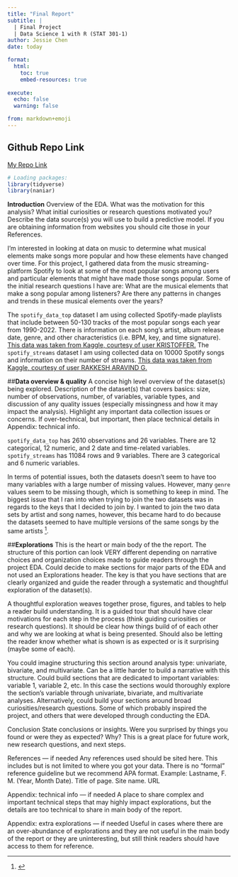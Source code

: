 ```yaml
---
title: "Final Report"
subtitle: |
  | Final Project 
  | Data Science 1 with R (STAT 301-1)
author: Jessie Chen
date: today

format:
  html:
    toc: true
    embed-resources: true
    
execute:
  echo: false
  warning: false

from: markdown+emoji 
---
```


::: {.callout-tip icon=false}

## Github Repo Link

[My Repo Link](https://github.com/stat301-1-2023-fall/final-project-1-Jchench)

```r
# Loading packages:
library(tidyverse)
library(naniar)
```

:::

**Introduction**
Overview of the EDA. What was the motivation for this analysis? What initial curiosities or research questions motivated you? Describe the data source(s) you will use to build a predictive model. If you are obtaining information from websites you should cite those in your References.

I'm interested in looking at data on music to determine what musical elements make songs more popular and how these elements have changed over time. For this project, I gathered data from the music streaming-platform Spotify to look at some of the most popular songs among users and particular elements that might have made those songs popular. Some of the initial research questions I have are: What are the musical elements that make a song popular among listeners? Are there any patterns in changes and trends in these musical elements over the years?

The `spotify_data_top` dataset I am using collected Spotify-made playlists that include between 50-130 tracks of the most popular songs each year from 1990-2022. There is information on each song's artist, album release date, genre, and other characteristics (i.e. BPM, key, and time signature). [This data was taken from Kaggle, courtesy of user KRISTOFFER.](https://www.kaggle.com/datasets/ztofff/top-1990-2022) The `spotify_streams` dataset I am using collected data on 10000 Spotify songs and information on their number of streams. [This data was taken from Kaggle, courtesy of user RAKKESH ARAVIND G.](https://www.kaggle.com/datasets/rakkesharv/spotify-top-10000-streamed-songs)


##**Data overview & quality**
A concise high level overview of the dataset(s) being explored. Description of the dataset(s) that covers basics: size, number of observations, number, of variables, variable types, and discussion of any quality issues (especially missingness and how it may impact the analysis). Highlight any important data collection issues or concerns. If over-technical, but important, then place technical details in Appendix: technical info.

`spotify_data_top` has 2610 observations and 26 variables. There are 12 categorical, 12 numeric, and 2 date and time-related variables. `spotify_streams` has 11084 rows and 9 variables. There are 3 categorical and 6 numeric variables.

In terms of potential issues, both the datasets doesn't seem to have too many variables with a large number of missing values. However, many `genre` values seem to be missing though, which is something to keep in mind. The biggest issue that I ran into when trying to join the two datasets was in regards to the keys that I decided to join by. I wanted to join the two data sets by artist and song names, however, this became hard to do because the datasets seemed to have multiple versions of the same songs by the same artists ^[].

##**Explorations**
This is the heart or main body of the the report. The structure of this portion can look VERY different depending on narrative choices and organization choices made to guide readers through the project EDA. Could decide to make sections for major parts of the EDA and not used an Explorations header. The key is that you have sections that are clearly organized and guide the reader through a systematic and thoughtful exploration of the dataset(s).

A thoughtful exploration weaves together prose, figures, and tables to help a reader build understanding. It is a guided tour that should have clear motivations for each step in the process (think guiding curiosities or research questions). It should be clear how things build of of each other and why we are looking at what is being presented. Should also be letting the reader know whether what is shown is as expected or is it surprising (maybe some of each).

You could imagine structuring this section around analysis type: univariate, bivariate, and multivariate. Can be a little harder to build a narrative with this structure. Could build sections that are dedicated to important variables: variable 1, variable 2, etc. In this case the sections would thoroughly explore the section’s variable through univariate, bivariate, and multivariate analyses. Alternatively, could build your sections around broad curiosities/research questions. Some of which probably inspired the project, and others that were developed through conducting the EDA.

Conclusion
State conclusions or insights. Were you surprised by things you found or were they as expected? Why? This is a great place for future work, new research questions, and next steps.

References — if needed
Any references used should be sited here. This includes but is not limited to where you got your data. There is no “formal” reference guideline but we recommend APA format. Example: Lastname, F. M. (Year, Month Date). Title of page. Site name. URL

Appendix: technical info — if needed
A place to share complex and important technical steps that may highly impact explorations, but the details are too technical to share in main body of the report.

Appendix: extra explorations — if needed
Useful in cases where there are an over-abundance of explorations and they are not useful in the main body of the report or they are uninteresting, but still think readers should have access to them for reference.

